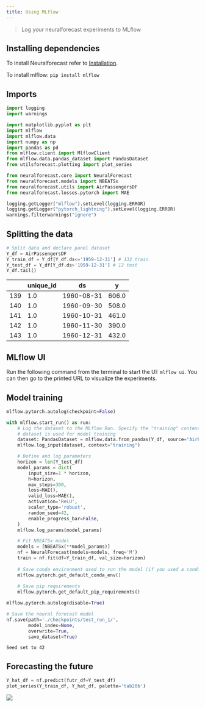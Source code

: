 ```yaml
---
title: Using MLflow
---
```


> Log your neuralforecast experiments to MLflow

## Installing dependencies

To install Neuralforecast refer to
[Installation](https://nixtlaverse.nixtla.io/neuralforecast/docs/getting-started/installation.html).

To install mlflow: `pip install mlflow`

## Imports

```python
import logging
import warnings

import matplotlib.pyplot as plt
import mlflow
import mlflow.data
import numpy as np
import pandas as pd
from mlflow.client import MlflowClient
from mlflow.data.pandas_dataset import PandasDataset
from utilsforecast.plotting import plot_series

from neuralforecast.core import NeuralForecast
from neuralforecast.models import NBEATSx
from neuralforecast.utils import AirPassengersDF
from neuralforecast.losses.pytorch import MAE
```


```python
logging.getLogger("mlflow").setLevel(logging.ERROR)
logging.getLogger("pytorch_lightning").setLevel(logging.ERROR)
warnings.filterwarnings("ignore")
```

## Splitting the data

```python
# Split data and declare panel dataset
Y_df = AirPassengersDF
Y_train_df = Y_df[Y_df.ds<='1959-12-31'] # 132 train
Y_test_df = Y_df[Y_df.ds>'1959-12-31'] # 12 test
Y_df.tail()
```

|     | unique_id | ds         | y     |
|-----|-----------|------------|-------|
| 139 | 1.0       | 1960-08-31 | 606.0 |
| 140 | 1.0       | 1960-09-30 | 508.0 |
| 141 | 1.0       | 1960-10-31 | 461.0 |
| 142 | 1.0       | 1960-11-30 | 390.0 |
| 143 | 1.0       | 1960-12-31 | 432.0 |

## MLflow UI

Run the following command from the terminal to start the UI:
`mlflow ui`. You can then go to the printed URL to visualize the
experiments.

## Model training

```python
mlflow.pytorch.autolog(checkpoint=False)

with mlflow.start_run() as run:
    # Log the dataset to the MLflow Run. Specify the "training" context to indicate that the
    # dataset is used for model training
    dataset: PandasDataset = mlflow.data.from_pandas(Y_df, source="AirPassengersDF")
    mlflow.log_input(dataset, context="training")

    # Define and log parameters
    horizon = len(Y_test_df)
    model_params = dict(
        input_size=1 * horizon,
        h=horizon,
        max_steps=300,  
        loss=MAE(),
        valid_loss=MAE(),  
        activation='ReLU',
        scaler_type='robust',
        random_seed=42,
        enable_progress_bar=False,
    )
    mlflow.log_params(model_params)

    # Fit NBEATSx model
    models = [NBEATSx(**model_params)]
    nf = NeuralForecast(models=models, freq='M')           
    train = nf.fit(df=Y_train_df, val_size=horizon)
    
    # Save conda environment used to run the model (if you used a conda environment)
    mlflow.pytorch.get_default_conda_env()
    
    # Save pip requirements
    mlflow.pytorch.get_default_pip_requirements()

mlflow.pytorch.autolog(disable=True)

# Save the neural forecast model
nf.save(path='./checkpoints/test_run_1/',
        model_index=None, 
        overwrite=True,
        save_dataset=True)
```

``` text
Seed set to 42
```

## Forecasting the future

```python
Y_hat_df = nf.predict(futr_df=Y_test_df)
plot_series(Y_train_df, Y_hat_df, palette='tab20b')
```

![](12_using_mlflow_files/figure-markdown_strict/cell-6-output-1.png)

